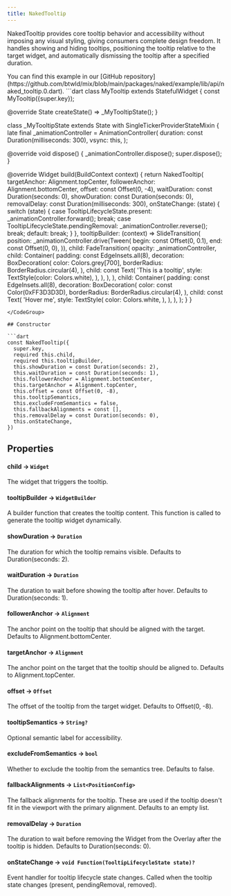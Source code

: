 ```yaml
---
title: NakedTooltip
---
```


NakedTooltip provides core tooltip behavior and accessibility without imposing any visual styling, giving consumers complete design freedom. It handles showing and hiding tooltips, positioning the tooltip relative to the target widget, and automatically dismissing the tooltip after a specified duration.

<Info>
  You can find this example in our [GitHub repository](https://github.com/btwld/mix/blob/main/packages/naked/example/lib/api/naked_tooltip.0.dart).
</Info>
<CodeGroup title="Usage Example" defaultLanguage="dart">
```dart
class MyTooltip extends StatefulWidget {
  const MyTooltip({super.key});

  @override
  State<MyTooltip> createState() => _MyTooltipState();
}

class _MyTooltipState extends State<MyTooltip>
    with SingleTickerProviderStateMixin {
  late final _animationController = AnimationController(
    duration: const Duration(milliseconds: 300),
    vsync: this,
  );

  @override
  void dispose() {
    _animationController.dispose();
    super.dispose();
  }

  @override
  Widget build(BuildContext context) {
    return NakedTooltip(
      targetAnchor: Alignment.topCenter,
      followerAnchor: Alignment.bottomCenter,
      offset: const Offset(0, -4),
      waitDuration: const Duration(seconds: 0),
      showDuration: const Duration(seconds: 0),
      removalDelay: const Duration(milliseconds: 300),
      onStateChange: (state) {
        switch (state) {
          case TooltipLifecycleState.present:
            _animationController.forward();
            break;
          case TooltipLifecycleState.pendingRemoval:
            _animationController.reverse();
            break;
          default:
            break;
        }
      },
      tooltipBuilder: (context) => SlideTransition(
        position: _animationController.drive(Tween<Offset>(
          begin: const Offset(0, 0.1),
          end: const Offset(0, 0),
        )),
        child: FadeTransition(
          opacity: _animationController,
          child: Container(
            padding: const EdgeInsets.all(8),
            decoration: BoxDecoration(
              color: Colors.grey[700],
              borderRadius: BorderRadius.circular(4),
            ),
            child: const Text(
              'This is a tooltip',
              style: TextStyle(color: Colors.white),
            ),
          ),
        ),
      ),
      child: Container(
        padding: const EdgeInsets.all(8),
        decoration: BoxDecoration(
          color: const Color(0xFF3D3D3D),
          borderRadius: BorderRadius.circular(4),
        ),
        child: const Text(
          'Hover me',
          style: TextStyle(
            color: Colors.white,
          ),
        ),
      ),
    );
  }
}
```
</CodeGroup>

## Constructor

```dart
const NakedTooltip({
  super.key,
  required this.child,
  required this.tooltipBuilder,
  this.showDuration = const Duration(seconds: 2),
  this.waitDuration = const Duration(seconds: 1),
  this.followerAnchor = Alignment.bottomCenter,
  this.targetAnchor = Alignment.topCenter,
  this.offset = const Offset(0, -8),
  this.tooltipSemantics,
  this.excludeFromSemantics = false,
  this.fallbackAlignments = const [],
  this.removalDelay = const Duration(seconds: 0),
  this.onStateChange,
})
```

## Properties

#### child  → `Widget`
The widget that triggers the tooltip.

#### tooltipBuilder → `WidgetBuilder`
A builder function that creates the tooltip content. This function is called to generate the tooltip widget dynamically.

#### showDuration → `Duration`
The duration for which the tooltip remains visible. Defaults to Duration(seconds: 2).

#### waitDuration → `Duration`
The duration to wait before showing the tooltip after hover. Defaults to Duration(seconds: 1).

#### followerAnchor → `Alignment`
The anchor point on the tooltip that should be aligned with the target. Defaults to Alignment.bottomCenter.

#### targetAnchor → `Alignment`
The anchor point on the target that the tooltip should be aligned to. Defaults to Alignment.topCenter.

#### offset → `Offset`
The offset of the tooltip from the target widget. Defaults to Offset(0, -8).

#### tooltipSemantics → `String?`
Optional semantic label for accessibility.

#### excludeFromSemantics → `bool`
Whether to exclude the tooltip from the semantics tree. Defaults to false.

#### fallbackAlignments → `List<PositionConfig>`
The fallback alignments for the tooltip. These are used if the tooltip doesn't fit in the viewport with the primary alignment. Defaults to an empty list.

#### removalDelay → `Duration`
The duration to wait before removing the Widget from the Overlay after the tooltip is hidden. Defaults to Duration(seconds: 0).

#### onStateChange → `void Function(TooltipLifecycleState state)?`
Event handler for tooltip lifecycle state changes. Called when the tooltip state changes (present, pendingRemoval, removed). 